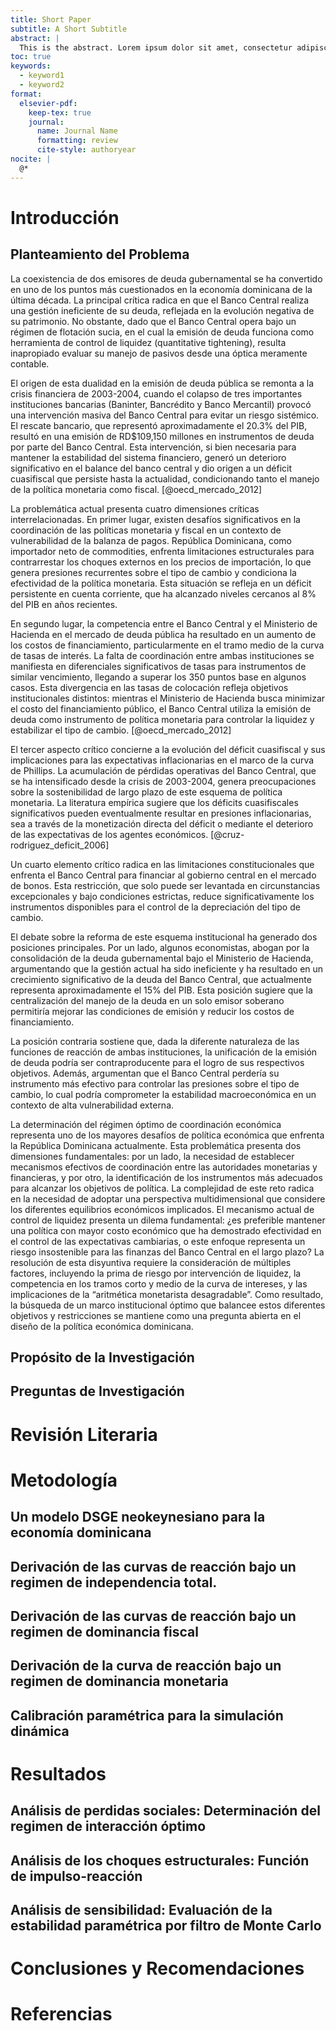 ```yaml
---
title: Short Paper
subtitle: A Short Subtitle
abstract: |
  This is the abstract. Lorem ipsum dolor sit amet, consectetur adipiscing elit. Vestibulum augue turpis, dictum non malesuada a, volutpat eget velit. Nam placerat turpis purus, eu tristique ex tincidunt et. Mauris sed augue eget turpis ultrices tincidunt. Sed et mi in leo porta egestas. Aliquam non laoreet velit. Nunc quis ex vitae eros aliquet auctor nec ac libero. Duis laoreet sapien eu mi luctus, in bibendum leo molestie. Sed hendrerit diam diam, ac dapibus nisl volutpat vitae. Aliquam bibendum varius libero, eu efficitur justo rutrum at. Sed at tempus elit.
toc: true
keywords: 
  - keyword1
  - keyword2
format:
  elsevier-pdf:
    keep-tex: true
    journal:
      name: Journal Name
      formatting: review
      cite-style: authoryear
nocite: |
  @*
---
```


# Introducción

## Planteamiento del Problema

La coexistencia de dos emisores de deuda gubernamental se ha convertido en uno de los puntos más cuestionados en la economía dominicana de la última década. La principal crítica radica en que el Banco Central realiza una gestión ineficiente de su deuda, reflejada en la evolución negativa de su patrimonio. No obstante, dado que el Banco Central opera bajo un régimen de flotación sucia, en el cual la emisión de deuda funciona como herramienta de control de liquidez (quantitative tightening), resulta inapropiado evaluar su manejo de pasivos desde una óptica meramente contable.

El origen de esta dualidad en la emisión de deuda pública se remonta a la crisis financiera de 2003-2004, cuando el colapso de tres importantes instituciones bancarias (Baninter, Bancrédito y Banco Mercantil) provocó una intervención masiva del Banco Central para evitar un riesgo sistémico. El rescate bancario, que representó aproximadamente el 20.3% del PIB, resultó en una emisión de RD$109,150 millones en instrumentos de deuda por parte del Banco Central. Esta intervención, si bien necesaria para mantener la estabilidad del sistema financiero, generó un deterioro significativo en el balance del banco central y dio origen a un déficit cuasifiscal que persiste hasta la actualidad, condicionando tanto el manejo de la política monetaria como fiscal. [@oecd_mercado_2012]

La problemática actual presenta cuatro dimensiones críticas interrelacionadas. En primer lugar, existen desafíos significativos en la coordinación de las políticas monetaria y fiscal en un contexto de vulnerabilidad de la balanza de pagos. República Dominicana, como importador neto de commodities, enfrenta limitaciones estructurales para contrarrestar los choques externos en los precios de importación, lo que genera presiones recurrentes sobre el tipo de cambio y condiciona la efectividad de la política monetaria. Esta situación se refleja en un déficit persistente en cuenta corriente, que ha alcanzado niveles cercanos al 8% del PIB en años recientes.

En segundo lugar, la competencia entre el Banco Central y el Ministerio de Hacienda en el mercado de deuda pública ha resultado en un aumento de los costos de financiamiento, particularmente en el tramo medio de la curva de tasas de interés. La falta de coordinación entre ambas instituciones se manifiesta en diferenciales significativos de tasas para instrumentos de similar vencimiento, llegando a superar los 350 puntos base en algunos casos. Esta divergencia en las tasas de colocación refleja objetivos institucionales distintos: mientras el Ministerio de Hacienda busca minimizar el costo del financiamiento público, el Banco Central utiliza la emisión de deuda como instrumento de política monetaria para controlar la liquidez y estabilizar el tipo de cambio. [@oecd_mercado_2012]

El tercer aspecto crítico concierne a la evolución del déficit cuasifiscal y sus implicaciones para las expectativas inflacionarias en el marco de la curva de Phillips. La acumulación de pérdidas operativas del Banco Central, que se ha intensificado desde la crisis de 2003-2004, genera preocupaciones sobre la sostenibilidad de largo plazo de este esquema de política monetaria. La literatura empírica sugiere que los déficits cuasifiscales significativos pueden eventualmente resultar en presiones inflacionarias, sea a través de la monetización directa del déficit o mediante el deterioro de las expectativas de los agentes económicos. [@cruz-rodriguez_deficit_2006]

Un cuarto elemento crítico radica en las limitaciones constitucionales que enfrenta el Banco Central para financiar al gobierno central en el mercado de bonos. Esta restricción, que solo puede ser levantada en circunstancias excepcionales y bajo condiciones estrictas, reduce significativamente los instrumentos disponibles para el control de la depreciación del tipo de cambio. 

El debate sobre la reforma de este esquema institucional ha generado dos posiciones principales. Por un lado, algunos economistas, abogan por la consolidación de la deuda gubernamental bajo el Ministerio de Hacienda, argumentando que la gestión actual ha sido ineficiente y ha resultado en un crecimiento significativo de la deuda del Banco Central, que actualmente representa aproximadamente el 15% del PIB. Esta posición sugiere que la centralización del manejo de la deuda en un solo emisor soberano permitiría mejorar las condiciones de emisión y reducir los costos de financiamiento.

La posición contraria sostiene que, dada la diferente naturaleza de las funciones de reacción de ambas instituciones, la unificación de la emisión de deuda podría ser contraproducente para el logro de sus respectivos objetivos. Además, argumentan que el Banco Central perdería su instrumento más efectivo para controlar las presiones sobre el tipo de cambio, lo cual podría comprometer la estabilidad macroeconómica en un contexto de alta vulnerabilidad externa.

La determinación del régimen óptimo de coordinación económica representa uno de los mayores desafíos de política económica que enfrenta la República Dominicana actualmente. Esta problemática presenta dos dimensiones fundamentales: por un lado, la necesidad de establecer mecanismos efectivos de coordinación entre las autoridades monetarias y financieras, y por otro, la identificación de los instrumentos más adecuados para alcanzar los objetivos de política. La complejidad de este reto radica en la necesidad de adoptar una perspectiva multidimensional que considere los diferentes equilibrios económicos implicados. El mecanismo actual de control de liquidez presenta un dilema fundamental: ¿es preferible mantener una política con mayor costo económico que ha demostrado efectividad en el control de las expectativas cambiarias, o este enfoque representa un riesgo insostenible para las finanzas del Banco Central en el largo plazo? La resolución de esta disyuntiva requiere la consideración de múltiples factores, incluyendo la prima de riesgo por intervención de liquidez, la competencia en los tramos corto y medio de la curva de intereses, y las implicaciones de la "aritmética monetarista desagradable". Como resultado, la búsqueda de un marco institucional óptimo que balancee estos diferentes objetivos y restricciones se mantiene como una pregunta abierta en el diseño de la política económica dominicana.

## Propósito de la Investigación

<!-- 
Ayudame a redactar el proposito de la investigacion. ESte debe tomar alrededor de 150-200 palabras, en dos parrafos de redaccion continua sin bulletpoints. 


Toma como referencia esta:

As a result, the contribution of this study can be summarized as follows. First, the study makes a new contribution to the literature with the game-theoretical analysis of the leader-follower setting between the monetary and fiscal policies we have developed for the small-scale open economy. Secondly, thorough policy analysis in the framework of counterfactual experiments has not been previously performed for the Turkish economy. With this information in mind, the rest of the study is organized as follows. The second section presents the related literature. The third section introduces the small-scale open economy and the dynamic equations that describe it and then discusses the interaction between policymakers within the framework of game theory. Moreover, the interaction between policymakers in small open economies is assessed as the Stackelberg leader-follower game and alternative monetary and fiscal policy rules are derived for the situation in this scenario. In the fourth section, numerical analysis of game theoretically derived models is introduced. In this context, the parameters of the DSGE model are calibrated taking into account the data from the Turkish economy in the 2006:01 - 2019:12 period, and each scenario is analyzed through dynamic simulation. In the framework of counterfactual experiments, utilizing the impulse-response and social loss analysis obtained with dynamic simulation, the policy mix that would result from the least social loss for the Turkish economy is investigated. Concluding remarks and policy suggestions are presented in the fifth section.



 -->

## Preguntas de Investigación

# Revisión Literaria

# Metodología

## Un modelo DSGE neokeynesiano para la economía dominicana

## Derivación de las curvas de reacción bajo un regimen de independencia total.

## Derivación de las curvas de reacción bajo un regimen de dominancia fiscal

## Derivación de la curva de reacción bajo un regimen de dominancia monetaria

## Calibración paramétrica para la simulación dinámica

# Resultados

## Análisis de perdidas sociales: Determinación del regimen de interacción óptimo

## Análisis de los choques estructurales: Función de impulso-reacción

## Análisis de sensibilidad: Evaluación de la estabilidad paramétrica por filtro de Monte Carlo

# Conclusiones y Recomendaciones

# Referencias

::: {#refs}
:::
